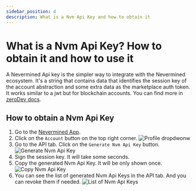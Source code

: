 ```yaml
---
sidebar_position: 4
description: What is a Nvm Api Key and how to obtain it
---
```


# What is a Nvm Api Key? How to obtain it and how to use it

A Nevermined Api key is the simpler way to integrate with the Nevermined ecosystem. It's a string that contains data that identifies the session key of the account abstraction and some extra data as the marketplace auth token. It works similar to a jwt but for blockchain accounts. You can find more in [zeroDev docs](https://docs.zerodev.app/sdk/plugins/session-keys).

## How to obtain a Nvm Api Key

1. Go to the [Nevermined App](https://app.nevermined.app/).
2. Click on the `Account` button on the top right corner.
![Profile dropdwonw](/images/tutorials/NVM_api_key_profile_dropdown.jpeg)
3. Go to the API tab. Click on the `Generate Nvm Api Key` button.
![Generate Nvm Api Key](/images/tutorials/NVM_api_key_generation_page.jpeg)
4. Sign the session key. It will take some seconds.
5. Copy the generated Nvm Api Key. It will be only shown once.
![Copy Nvm Api Key](/images/tutorials/NVM_api_key_copy.jpeg)
6. You can see the list of generated Nvm Api Keys in the API tab. And you can revoke them if needed.
![List of Nvm Api Keys](/images/tutorials/NVM_api_key_list.jpeg)
